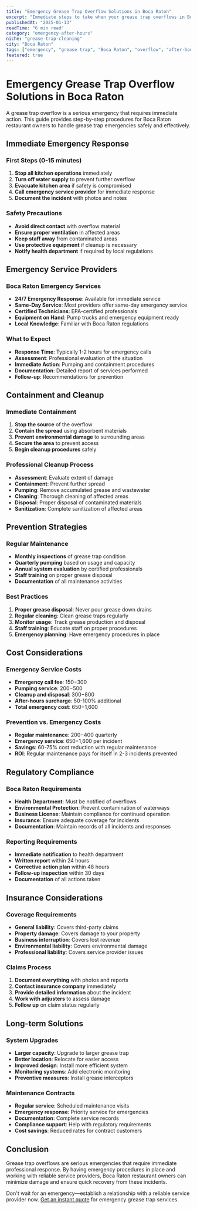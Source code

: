 ```yaml
---
title: "Emergency Grease Trap Overflow Solutions in Boca Raton"
excerpt: "Immediate steps to take when your grease trap overflows in Boca Raton, including emergency response procedures and prevention strategies."
publishedAt: "2025-01-13"
readTime: "6 min read"
category: "emergency-after-hours"
niche: "grease-trap-cleaning"
city: "Boca Raton"
tags: ["emergency", "grease trap", "Boca Raton", "overflow", "after-hours"]
featured: true
---
```


# Emergency Grease Trap Overflow Solutions in Boca Raton

A grease trap overflow is a serious emergency that requires immediate action. This guide provides step-by-step procedures for Boca Raton restaurant owners to handle grease trap emergencies safely and effectively.

## Immediate Emergency Response

### First Steps (0-15 minutes)
1. **Stop all kitchen operations** immediately
2. **Turn off water supply** to prevent further overflow
3. **Evacuate kitchen area** if safety is compromised
4. **Call emergency service provider** for immediate response
5. **Document the incident** with photos and notes

### Safety Precautions
- **Avoid direct contact** with overflow material
- **Ensure proper ventilation** in affected areas
- **Keep staff away** from contaminated areas
- **Use protective equipment** if cleanup is necessary
- **Notify health department** if required by local regulations

## Emergency Service Providers

### Boca Raton Emergency Services
- **24/7 Emergency Response**: Available for immediate service
- **Same-Day Service**: Most providers offer same-day emergency service
- **Certified Technicians**: EPA-certified professionals
- **Equipment on Hand**: Pump trucks and emergency equipment ready
- **Local Knowledge**: Familiar with Boca Raton regulations

### What to Expect
- **Response Time**: Typically 1-2 hours for emergency calls
- **Assessment**: Professional evaluation of the situation
- **Immediate Action**: Pumping and containment procedures
- **Documentation**: Detailed report of services performed
- **Follow-up**: Recommendations for prevention

## Containment and Cleanup

### Immediate Containment
1. **Stop the source** of the overflow
2. **Contain the spread** using absorbent materials
3. **Prevent environmental damage** to surrounding areas
4. **Secure the area** to prevent access
5. **Begin cleanup procedures** safely

### Professional Cleanup Process
- **Assessment**: Evaluate extent of damage
- **Containment**: Prevent further spread
- **Pumping**: Remove accumulated grease and wastewater
- **Cleaning**: Thorough cleaning of affected areas
- **Disposal**: Proper disposal of contaminated materials
- **Sanitization**: Complete sanitization of affected areas

## Prevention Strategies

### Regular Maintenance
- **Monthly inspections** of grease trap condition
- **Quarterly pumping** based on usage and capacity
- **Annual system evaluation** by certified professionals
- **Staff training** on proper grease disposal
- **Documentation** of all maintenance activities

### Best Practices
1. **Proper grease disposal**: Never pour grease down drains
2. **Regular cleaning**: Clean grease traps regularly
3. **Monitor usage**: Track grease production and disposal
4. **Staff training**: Educate staff on proper procedures
5. **Emergency planning**: Have emergency procedures in place

## Cost Considerations

### Emergency Service Costs
- **Emergency call fee**: $150-$300
- **Pumping service**: $200-$500
- **Cleanup and disposal**: $300-$800
- **After-hours surcharge**: 50-100% additional
- **Total emergency cost**: $650-$1,600

### Prevention vs. Emergency Costs
- **Regular maintenance**: $200-$400 quarterly
- **Emergency service**: $650-$1,600 per incident
- **Savings**: 60-75% cost reduction with regular maintenance
- **ROI**: Regular maintenance pays for itself in 2-3 incidents prevented

## Regulatory Compliance

### Boca Raton Requirements
- **Health Department**: Must be notified of overflows
- **Environmental Protection**: Prevent contamination of waterways
- **Business License**: Maintain compliance for continued operation
- **Insurance**: Ensure adequate coverage for incidents
- **Documentation**: Maintain records of all incidents and responses

### Reporting Requirements
- **Immediate notification** to health department
- **Written report** within 24 hours
- **Corrective action plan** within 48 hours
- **Follow-up inspection** within 30 days
- **Documentation** of all actions taken

## Insurance Considerations

### Coverage Requirements
- **General liability**: Covers third-party claims
- **Property damage**: Covers damage to your property
- **Business interruption**: Covers lost revenue
- **Environmental liability**: Covers environmental damage
- **Professional liability**: Covers service provider issues

### Claims Process
1. **Document everything** with photos and reports
2. **Contact insurance company** immediately
3. **Provide detailed information** about the incident
4. **Work with adjusters** to assess damage
5. **Follow up** on claim status regularly

## Long-term Solutions

### System Upgrades
- **Larger capacity**: Upgrade to larger grease trap
- **Better location**: Relocate for easier access
- **Improved design**: Install more efficient system
- **Monitoring systems**: Add electronic monitoring
- **Preventive measures**: Install grease interceptors

### Maintenance Contracts
- **Regular service**: Scheduled maintenance visits
- **Emergency response**: Priority service for emergencies
- **Documentation**: Complete service records
- **Compliance support**: Help with regulatory requirements
- **Cost savings**: Reduced rates for contract customers

## Conclusion

Grease trap overflows are serious emergencies that require immediate professional response. By having emergency procedures in place and working with reliable service providers, Boca Raton restaurant owners can minimize damage and ensure quick recovery from these incidents.

Don't wait for an emergency—establish a relationship with a reliable service provider now. [Get an instant quote](/pricing/instant-quote?src=blog_emergency-grease-trap) for emergency grease trap services.
